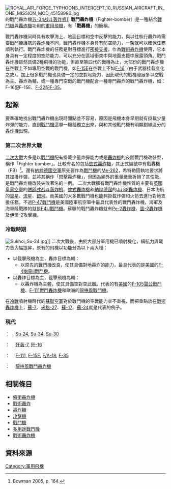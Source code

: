 {{refimprove|time=2018-07-31}}
[[File:ROYAL_AIR_FORCE_TYPHOONS_INTERCEPT_10_RUSSIAN_AIRCRAFT_IN_ONE_MISSION_MOD_45158990.jpg|thumb]]的戰鬥轟炸機[[苏-34战斗轰炸机|苏-34战斗轰炸机]]]]
'''戰鬥轟炸機'''（Fighter-bomber）是一種結合[[戰鬥機|戰鬥機]]與[[轟炸機|轟炸機]]功用的[[軍用飛機|軍用飛機]]，有「'''戰轟機'''」的簡稱。

戰鬥轟炸機同時具有攻擊海上、地面目標和空中反擊的能力，與以往執行轟炸時需要[[戰鬥機|戰鬥機]]護航的[[轟炸機|轟炸機]]不同，戰鬥轟炸機本身具有防空能力，一架就可以確保任務順利執行。戰鬥轟炸機的任務是對目標進行[[密接支援|密接支援]]，作為[[戰術轟炸機|戰術轟炸機]]使用，它本身具有一定程度的空防能力，可以充分在區域衝突中與地面支援中展露頭角。戰鬥轟炸機雖然具備2種飛機的功能，但直至第四代的戰機為止，大部份的戰鬥轟炸機在空戰上不如專用空戰的戰鬥機，如[[F-15E|F-15E]]在空戰上不如[[F-16|F-16]]（由于武器挂载变化之故）。加上很多戰鬥機也具備一定的空對地能力，因此現代的戰機發展多以空戰為主、轟炸為輔，或一種專門空戰的戰鬥機配合一種專門轟炸的戰鬥轟炸機，如：F-16配F-15E、[[F-22|F-22]]配[[F-35|F-35]]。

==起源==
要準確地找出戰鬥轟炸機出現時間點並不容易，原因是飛機本身早期就有掛載少量炸彈的能力，直到[[戰鬥機|戰鬥機]]這單一機種獨立出來，與和其他戰鬥機有明顯劃線區分的[[轟炸機|轟炸機]]出現。
===第二次世界大戰===
[[二次大戰|二次大戰]]大多是以[[戰鬥機|戰鬥機]]配有掛載少量炸彈能力或是[[轟炸機|轟炸機]]的夜間戰鬥機改裝型，稱作「Fighter bomber」。比較有名的包括[[蚊式轟炸機|蚊式轟炸機]]，其正式編號中有戰轟機（FB）<ref name="Bowman 2005, p. 164.">Bowman 2005, p. 164.</ref>。還有[[納粹德國空軍|納粹德國空軍]]原先要作為[[戰鬥機|戰鬥機]]的[[Me-262|Me-262]]，希特勒固執地要求將其加掛炸彈，並將其稱作「閃擊轟炸機」，但因為額外的重量嚴重折損了其性能，是戰鬥轟炸機改裝失敗著名的一例。
二次大戰擁有戰鬥轟炸機性質的主要有[[英國|英國]][[皇家空軍|皇家空軍]]的[[贼鸥式战斗轰炸机|贼鸥式战斗轰炸机]]、[[蚊式轟炸機|蚊式轟炸機]]和[[納粹德國|納粹德國]]的[[Ju_88轟炸機|Ju 88轟炸機]]、日本海航的[[彗星俯衝轟炸機|彗星]]、[[流星艦上攻擊機|流星]]、[[銀河轟炸機|銀河]]。而美國的大多數戰鬥機也能夠掛載炸彈和火箭去進行對地支援任務，不過[[P-47戰鬥機|P-47戰鬥機]]是美國陸軍航空軍中最具代表性的戰鬥轟炸機，海軍及海軍陸戰隊的就是[[F4U戰鬥機|F4U戰鬥機]]。蘇聯的戰鬥轟炸機就有[[Pe-2轟炸機|Pe-2轟炸機]]、[[圖-2轟炸機|圖-2轟炸機]]及[[伊爾-2|伊爾-2]]攻擊機。

===冷戰時期===
[[Image:Sukhoi_Su-24.jpg|thumb]]]]
二次大戰後，由於大部分軍用機已噴射機化，續航力與載力皆大幅提昇，原有的飛機以功能分為以下兩大種：
*以截擊飛機為主，轟炸目標為輔：
**以原先的[[戰鬥機|戰鬥機]]改良，使其具備對地轟炸的能力，最具代表的是[[美國|美國]]的[[F-4幽靈II戰鬥機|F-4幽靈II戰鬥機]]。
*以轟炸目標為主，截擊飛機為輔：
**以轟炸機為主體，使其具備空對空武器。代表的有[[美國|美國]]的[[F-105雷公戰鬥機|F-105雷公戰鬥機]]、[[F-111戰鬥轟炸機|F-111戰鬥轟炸機]]和歐洲的[[龍捲風戰鬥機|龍捲風戰鬥機]]。

在[[冷戰|冷戰]]噴射機時代的[[蘇聯空軍|蘇聯空軍]]對於戰鬥機的空戰能力並不重視，而把重點放在[[戰術轟炸機|戰術轟炸機]]上，[[蘇-7|蘇-7]]、[[米格-27|米格-27]]、[[蘇-17攻擊機|蘇-17]]、[[蘇-24|蘇-24]]就是代表的例子。

===現代===

{{RUS}}：　
[[Su-24|Su-24]],
[[Su-34|Su-34]],
[[Su-30|Su-30]]

{{CHN}}：　  
[[歼轰-7|歼轰-7]],
[[歼-16|歼-16]]

{{USA}}：　 
[[F-111|F-111]],
[[F-15E|F-15E]],
[[F/A-18|F/A-18]],
[[F-35|F-35]]

{{EUR}}：　 
[[旋風式戰鬥機|龍捲風戰鬥轟炸機]]

==相關條目==
*[[俯衝轟炸機|俯衝轟炸機]]
*[[戰術轟炸|戰術轟炸]]
*[[轟炸機|轟炸機]]
*[[攻擊機|攻擊機]]
*[[戰鬥機|戰鬥機]]
*[[多用途戰機|多用途戰鬥機]]
*[[戰術轟炸機|戰術轟炸機]]

==資料來源==
{{reflist}}
{{Authority control}}
[[Category:軍用飛機|Category:軍用飛機]]
